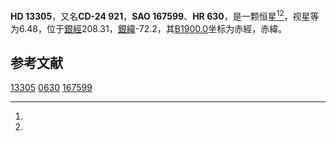{{Starbox begin
| name = HD 13305
}}
{{Starbox observe
| epoch = [[J2000.0|J2000.0]]
| constell = {{星座名待查}}<ref name=SIMBAD>{{cite web
 | url=http://simbad.u-strasbg.fr/simbad/sim-id?Ident=HR+630
 | title =Pulsating variable Star
 | publisher=Centre de Données astronomiques de Strasbourg
 | work=SIMBAD
 | accessdate=2012-07-13}}</ref><ref name=DATA>{{cite web
 | url=http://vizier.u-strasbg.fr/viz-bin/VizieR-5?-out.add=.&-source=5050&-corr=PK=HR&-out.max=9999&HR=630
 | title=VizieR Detailed Page
 | accessdate=2012-07-13
 | archive-date=2019-02-16
 | archive-url=https://web.archive.org/web/20190216083455/http://vizier.u-strasbg.fr/viz-bin/VizieR-5?-out.add=.&-source=5050&-corr=PK=HR&-out.max=9999&HR=630
 | dead-url=no
 }}</ref>
| 星官 = 
| ra = {{RA|2|9|34.8}}<ref name=SIMBAD /><ref name=DATA />
| dec = {{DEC|-24|20|45}}<ref name=SIMBAD /><ref name=DATA />
| appmag_v = 6.48<ref name=SIMBAD /><ref name=DATA />
}}
{{Starbox character
| class = F4III<ref name=SIMBAD /><ref name=DATA />
| b-v = 0.29<ref name=SIMBAD /><ref name=DATA />
| u-b = <ref name=SIMBAD /><ref name=DATA />
| r-i = <ref name=SIMBAD /><ref name=DATA />
| variable = 
}}
{{Starbox astrometry
| radial_v = 
| prop_mo_ra = 20
| parallax = 
| p_error = 
}}
{{Starbox catalog
| names =CD-24 921，[[SAO星表|SAO]] 167599，[[HD星表|HD]] 13305，[[HR星表|HR]] 630}}
{{Starbox reference |Simbad=HR+630}}
{{Starbox end}}

'''HD 13305'''，又名'''CD-24 921'''，'''SAO 167599'''、'''HR 630'''，是一颗恒星<ref name=SIMBAD /><ref name=DATA />，视星等为6.48，位于[[銀道座標系|銀經]]208.31，[[銀道座標系|銀緯]]-72.2，其[[B1900.0|B1900.0]]坐标为赤經{{RA|2|4|59.9}}，赤緯{{DEC|-24|-72.2|4}}。

== 参考文献 ==
{{reflist}}

{{star-stub}}

[[Category:HD和HDE天體|13305]]
[[Category:HR天體|0630]]
[[Category:SAO天體|167599]]